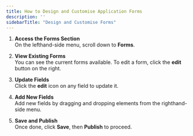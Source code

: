 ```yaml
---
title: How to Design and Customise Application Forms
description: ''
sidebarTitle: "Design and Customise Forms"
---
```


1. **Access the Forms Section**  
   On the lefthand-side menu, scroll down to **Forms**.

2. **View Existing Forms**  
   You can see the current forms available. To edit a form, click the **edit** button on the right.

3. **Update Fields**  
   Click the **edit** icon on any field to update it.

4. **Add New Fields**  
   Add new fields by dragging and dropping elements from the righthand-side menu.

5. **Save and Publish**  
   Once done, click **Save**, then **Publish** to proceed.
